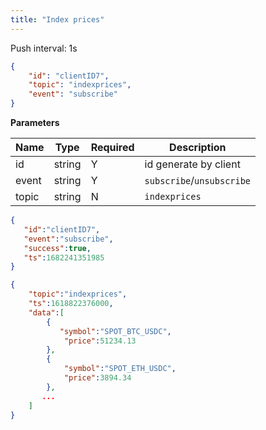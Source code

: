 ```yaml
---
title: "Index prices"
---
```


Push interval: 1s

```json
{
    "id": "clientID7",
    "topic": "indexprices",
    "event": "subscribe"
}
```

**Parameters**

| Name   | Type   | Required | Description      |
| ------ | ------ | -------- |------------------|
| id     | string | Y        | id generate by client |
| event  | string | Y        | `subscribe`/`unsubscribe` |
| topic  | string | N        | `indexprices`    |

<RequestExample>

```json Response
{
   "id":"clientID7",
   "event":"subscribe",
   "success":true,
   "ts":1682241351985
}
```

</RequestExample>

<ResponseExample>

```json Subscribed Message
{
    "topic":"indexprices",
    "ts":1618822376000,
    "data":[
        {
           "symbol":"SPOT_BTC_USDC",
            "price":51234.13
        },
        {
            "symbol":"SPOT_ETH_USDC",
            "price":3894.34
        },
       ...
    ]
}
```

</ResponseExample>